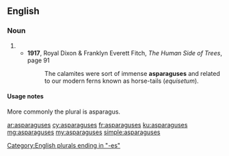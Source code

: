 ==English==

===Noun===
{{head|en|plural}}

# {{plural of|asparagus|lang=en|nocat=1}}
#* '''1917''', Royal Dixon & Franklyn Everett Fitch, ''The Human Side of Trees'', page 91
#*: The calamites were sort of immense '''asparaguses''' and related to our modern ferns known as horse-tails (''equisetum'').

====Usage notes====
More commonly the plural is asparagus.

[[Category:English plurals ending in "-es"]]

[[ar:asparaguses]]
[[cy:asparaguses]]
[[fr:asparaguses]]
[[ku:asparaguses]]
[[mg:asparaguses]]
[[my:asparaguses]]
[[simple:asparaguses]]